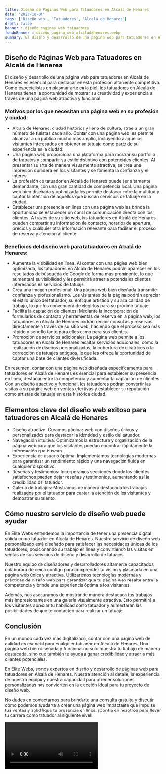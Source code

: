 ```yaml
---
title: Diseño de Páginas Web para Tatuadores en Alcalá de Henares
date: '2023-10-04'
tags: ['Diseño web', 'Tatuadores', 'Alcalá de Henares']
draft: false
banner : diseño_paginas_web_tatuadores
fondoBanner : diseño_pagina_web_alcaládehenares.webp
summary: El diseño y desarrollo de una página web para tatuadores en Alcalá de Henares es esencial para destacar en esta profesión altamente competitiva. Como especialistas en plasmar arte en la piel, los tatuadores en Alcalá de Henares tienen la oportunidad de mostrar su creatividad y experiencia a través de una página web atractiva y funcional.
---
```


## Diseño de Páginas Web para Tatuadores en Alcalá de Henares

El diseño y desarrollo de una página web para tatuadores en Alcalá de Henares es esencial para destacar en esta profesión altamente competitiva. Como especialistas en plasmar arte en la piel, los tatuadores en Alcalá de Henares tienen la oportunidad de mostrar su creatividad y experiencia a través de una página web atractiva y funcional.

### Motivos por los que necesitan una página web en su profesión y ciudad:

- Alcalá de Henares, ciudad histórica y llena de cultura, atrae a un gran número de turistas cada año. Contar con una página web les permite alcanzar a un público mucho más amplio, incluyendo a aquellos visitantes interesados en obtener un tatuaje como parte de su experiencia en la ciudad.
- Una página web proporciona una plataforma para mostrar su portfolio de trabajos y compartir su estilo distintivo con potenciales clientes. Al presentar su arte de manera visualmente atractiva, se crea una impresión duradera en los visitantes y se fomenta la confianza y el interés.
- La profesión de tatuador en Alcalá de Henares puede ser altamente demandante, con una gran cantidad de competencia local. Una página web bien diseñada y optimizada les permite destacar entre la multitud y captar la atención de aquellos que buscan servicios de tatuaje en la ciudad.
- Establecer una presencia en línea con una página web les brinda la oportunidad de establecer un canal de comunicación directa con los clientes. A través de su sitio web, los tatuadores en Alcalá de Henares pueden compartir su información de contacto, horarios de apertura, precios y cualquier otra información relevante para facilitar el proceso de reserva y atención al cliente.

### Beneficios del diseño web para tatuadores en Alcalá de Henares:

- Aumenta la visibilidad en línea: Al contar con una página web bien optimizada, los tatuadores en Alcalá de Henares podrán aparecer en los resultados de búsqueda de Google de forma más prominente, lo que aumentará su visibilidad y les permitirá atraer a potenciales clientes interesados en servicios de tatuaje.
- Crea una imagen profesional: Una página web bien diseñada transmite confianza y profesionalismo. Los visitantes de la página podrán apreciar el estilo único del tatuador, su enfoque artístico y su alta calidad de trabajo, lo que los convencerá de elegirlos para su próximo tatuaje.
- Facilita la captación de clientes: Mediante la incorporación de formularios de contacto y herramientas de reserva en la página web, los tatuadores en Alcalá de Henares podrán recibir consultas y reservas directamente a través de su sitio web, haciendo que el proceso sea más rápido y sencillo tanto para ellos como para sus clientes.
- Promoción de servicios adicionales: La página web permite a los tatuadores en Alcalá de Henares resaltar servicios adicionales, como la realización de diseños personalizados, la cobertura de cicatrices o la corrección de tatuajes antiguos, lo que les ofrece la oportunidad de captar una base de clientes diversificada.

En resumen, contar con una página web diseñada específicamente para tatuadores en Alcalá de Henares es esencial para establecer su presencia en línea, destacar entre la competencia y aumentar la captación de clientes. Con un diseño atractivo y funcional, los tatuadores podrán convertir las visitas a su página web en ventas efectivas y establecer su reputación como artistas del tatuaje en esta histórica ciudad.

<GifSeo />

<Cta />

## Elementos clave del diseño web exitoso para tatuadores en Alcalá de Henares

- Diseño atractivo: Creamos páginas web con diseños únicos y personalizados para destacar la identidad y estilo del tatuador.
- Navegación intuitiva: Optimizamos la estructura y organización de la página web para que los visitantes puedan encontrar rápidamente la información que buscan.
- Experiencia de usuario óptima: Implementamos tecnologías modernas para garantizar un rendimiento rápido y una navegación fluida en cualquier dispositivo.
- Reseñas y testimonios: Incorporamos secciones donde los clientes satisfechos pueden dejar reseñas y testimonios, aumentando así la credibilidad del tatuador.
- Galería de trabajos: Mostramos de manera destacada los trabajos realizados por el tatuador para captar la atención de los visitantes y demostrar su talento.

## Cómo nuestro servicio de diseño web puede ayudar

En Élite Webs entendemos la importancia de tener una presencia digital sólida como tatuador en Alcalá de Henares. Nuestro servicio de diseño web personalizado está diseñado para satisfacer las necesidades únicas de los tatuadores, posicionando su trabajo en línea y convirtiendo las visitas en ventas de sus servicios de diseño y desarrollo de tatuajes.

Nuestro equipo de diseñadores y desarrolladores altamente capacitados colaborará de cerca contigo para comprender tu visión y plasmarla en una página web única y atractiva. Utilizaremos tecnologías modernas y prácticas de diseño web para garantizar que tu página web resalte entre la competencia y brinde una experiencia óptima a los visitantes.

Además, nos aseguramos de mostrar de manera destacada tus trabajos más impresionantes en una galería visualmente atractiva. Esto permitirá a los visitantes apreciar tu habilidad como tatuador y aumentarán las posibilidades de que te contacten para realizar un tatuaje.

## Conclusión

En un mundo cada vez más digitalizado, contar con una página web de calidad es esencial para cualquier tatuador en Alcalá de Henares. Una página web bien diseñada y funcional no solo muestra tu trabajo de manera destacada, sino que también te ayuda a ganar credibilidad y atraer a más clientes potenciales.

En Élite Webs, somos expertos en diseño y desarrollo de páginas web para tatuadores en Alcalá de Henares. Nuestra atención al detalle, la experiencia de nuestro equipo y nuestra capacidad para ofrecer soluciones personalizadas nos convierten en la elección ideal para tu proyecto de diseño web.

No dudes en contactarnos para brindarte una consulta gratuita y discutir cómo podemos ayudarte a crear una página web impactante que impulse tus ventas y solidifique tu presencia en línea. ¡Confía en nosotros para llevar tu carrera como tatuador al siguiente nivel!

<Video />

<CtaBot job='Tatuadores' city='Alcalá de Henares'/>

<Gmaps query='Alcalá de Henares+españa+maps' />